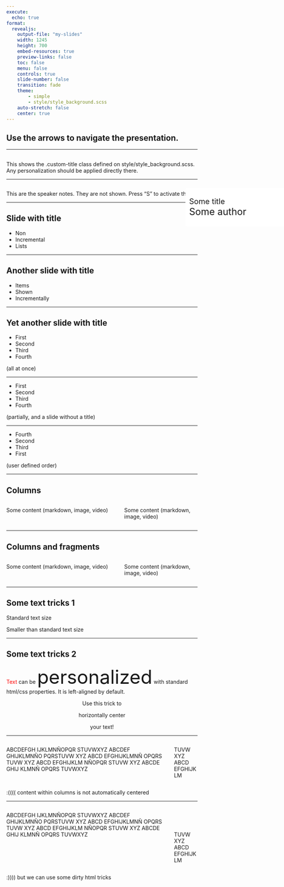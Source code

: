 ```yaml
---
execute:
  echo: true
format:
  revealjs:
    output-file: "my-slides"
    width: 1245
    height: 700
    embed-resources: true
    preview-links: false
    toc: false
    menu: false
    controls: true
    slide-number: false
    transition: fade
    theme:
        - simple
        - style/style_background.scss
    auto-stretch: false
    center: true
---
```


## Use the arrows to navigate the presentation.

--- 

## { .custom-title }

This shows the .custom-title class defined on style/style_background.scss.
Any personalization should be applied directly there.

---

## { .custom-title }
::: {style="position: absolute; left: 700px; top: 550px; width:2000px; background-color: #ffffff; padding: 10px; border-radius: 5px;"}
[Some title]{style="font-size: 20px; margin: 0px;"} <br>
[Some author]{style="font-size: 25px;"}
:::

::: {.notes}
This are the speaker notes. They are not shown. Press "S" to activate them.
:::

---

## Slide with title

* Non
* Incremental
* Lists

---

## Another slide with title
::: {.incremental}
* Items
* Shown
* Incrementally
:::

---

## Yet another slide with title

::: {.fragment}
* First
* Second
* Third
* Fourth

(all at once)
::: 

---

* First
* Second
* [Third]{.fragment}
* [Fourth]{.fragment}

(partially, and a slide without a title)

---

* [Fourth]{.fragment fragment-index=4}
* [Second]{.fragment fragment-index=2}
* [Third]{.fragment fragment-index=3}
* [First]{.fragment fragment-index=1}

(user defined order)

---

## Columns

::: columns
::: {.column width="60%"}
Some content (markdown, image, video)
:::
::: {.column width="40%"}
Some content (markdown, image, video)
:::
:::

---

## Columns and fragments

::: columns
::: {.column width="60%" .fragment}
Some content (markdown, image, video)
:::
::: {.column width="40%" .fragment}
Some content (markdown, image, video)
:::
:::

---

## Some text tricks 1

Standard text size

::: {.smaller}
Smaller than standard text size
:::


---

## Some text tricks 2

[Text]{style="color: red"} can be [personalized]{style="font-size: 50px;"} 
with standard html/css properties. It is left-aligned by default.

::: {style="text-align: center"}
Use this trick to 

horizontally center

your text!
:::


---

::: columns
::: {.column}
ABCDEFGH IJKLMNÑOPQR STUVWXYZ ABCDEF GHIJKLMNÑO PQRSTUVW XYZ ABCD EFGHIJKLMNÑ OPQRS TUVW XYZ 
ABCD EFGHIJKLM NÑOPQR STUVW XYZ ABCDE GHIJ KLMNÑ OPQRS TUVWXYZ 
:::
::: {.column}
TUVW XYZ 
ABCD EFGHIJKLM
:::
:::

:(((( content within columns is not automatically centered


---

::: columns
::: {.column}
ABCDEFGH IJKLMNÑOPQR STUVWXYZ ABCDEF GHIJKLMNÑO PQRSTUVW XYZ ABCD EFGHIJKLMNÑ OPQRS TUVW XYZ 
ABCD EFGHIJKLM NÑOPQR STUVW XYZ ABCDE GHIJ KLMNÑ OPQRS TUVWXYZ 
:::
::: {.column}
<br><br><br>
TUVW XYZ 
ABCD EFGHIJKLM
:::
:::

:)))) but we can use some dirty html tricks